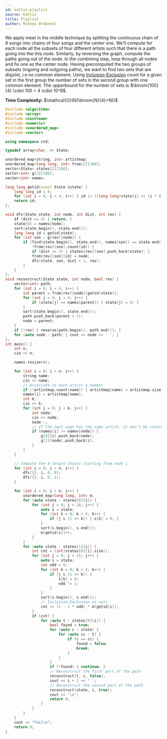 ```yaml
---
id: kattis-playlist
source: Kattis
title: Playlist
author: Mihnea Brebenel
---
```


We apply meet in the middle technique by splitting the continuous chain of $9$ songs into chains of four songs and the center one. We'll compute for each node all the subsets of four different
artists such that there is a path going into the this node. Similarly, by reversing the graph, compute the paths going out of the node. In the combining step, loop through all nodes and
fix one as the center node. Having precomputed the two groups of subsets (ingoing and outgoing paths), we want to find two sets that are disjoint, i.e no common element. Using
[Inclusion-Exclusion](/plat/PIE) count for a given set in the first group the number of sets in the second group with one common element. The upperbound for the number of sets is
$\binom{100}{4} \cdot 100 = 4 \cdot 10^8$.

**Time Complexity:** $\mathcal{O}(N(\binom{N}{4}+N))$

<LanguageSection>
<CPPSection>

```cpp
#include <algorithm>
#include <array>
#include <iostream>
#include <numeric>
#include <unordered_map>
#include <vector>

using namespace std;

typedef array<char, 4> State;

unordered_map<string, int> artistmap;
unordered_map<long long, int> from[2][100];
vector<State> states[2][100];
vector<int> g[2][100];
vector<int> names;

long long getid(const State &state) {
	long long id = 0;
	for (int i = 0; i < 4; i++) { id |= ((long long)state[i] << (i * 8)); }
	return id;
};

void dfs(State state, int node, int dist, int rev) {
	if (dist == 4) { return; }
	state[0] = names[node];
	sort(state.begin(), state.end());
	long long id = getid(state);
	for (int son : g[rev][node]) {
		if (find(state.begin(), state.end(), names[son]) == state.end() &&
		    !from[rev][son].count(id)) {
			if (dist == 3) { states[rev][son].push_back(state); }
			from[rev][son][id] = node;
			dfs(state, son, dist + 1, rev);
		}
	}
};
void reconstruct(State state, int node, bool rev) {
	vector<int> path;
	for (int i = 0; i < 4; i++) {
		int parent = from[rev][node][getid(state)];
		for (int j = 0; j < 4; j++) {
			if (state[j] == names[parent]) { state[j] = 0; }
		}
		sort(state.begin(), state.end());
		path.push_back(parent + 1);
		node = parent;
	}
	if (!rev) { reverse(path.begin(), path.end()); }
	for (auto node : path) { cout << node << ' '; }
};
int main() {
	int n;
	cin >> n;

	names.resize(n);

	for (int i = 0; i < n; i++) {
		string name;
		cin >> name;
		// Associate to each artist a number
		if (!artistmap.count(name)) { artistmap[name] = artistmap.size() + 1; }
		names[i] = artistmap[name];
		int k;
		cin >> k;
		for (int j = 0; j < k; j++) {
			int node;
			cin >> node;
			node--;
			// If the next sogn has the same artist, it won't be considered
			if (names[i] != names[node]) {
				g[0][i].push_back(node);
				g[1][node].push_back(i);
			}
		}
	}

	// Compute the 4-length chains starting from node i
	for (int i = 0; i < n; i++) {
		dfs({}, i, 0, 0);
		dfs({}, i, 0, 1);
	}

	for (int i = 0; i < n; i++) {
		unordered_map<long long, int> m;
		for (auto state : states[0][i]) {
			for (int j = 0; j < 16; j++) {
				auto s = state;
				for (int k = 0; k < 4; k++) {
					if (j & (1 << k)) { s[k] = 0; }
				}
				sort(s.begin(), s.end());
				m[getid(s)]++;
			}
		}
		for (auto state : states[1][i]) {
			int cnt = (int)states[0][i].size();
			for (int j = 0; j < 15; j++) {
				auto s = state;
				int odd = 0;
				for (int k = 0; k < 4; k++) {
					if (j & (1 << k)) {
						s[k] = 0;
						odd ^= 1;
					}
				}
				sort(s.begin(), s.end());
				// Inclusion-Exclusion on sets
				cnt += (1 - 2 * odd) * m[getid(s)];
			}
			if (cnt) {
				for (auto t : states[0][i]) {
					bool found = true;
					for (auto c : state) {
						for (auto cc : t) {
							if (c == cc) {
								found = false;
								break;
							}
						}
					}
					if (!found) { continue; }
					// Reconstruct the first part of the path
					reconstruct(t, i, false);
					cout << i + 1 << ' ';
					// Reconstruct the second part of the path
					reconstruct(state, i, true);
					cout << '\n';
					return 0;
				}
			}
		}
	}
	cout << "fail\n";
	return 0;
}
```

</CPPSection>
</LanguageSection>

